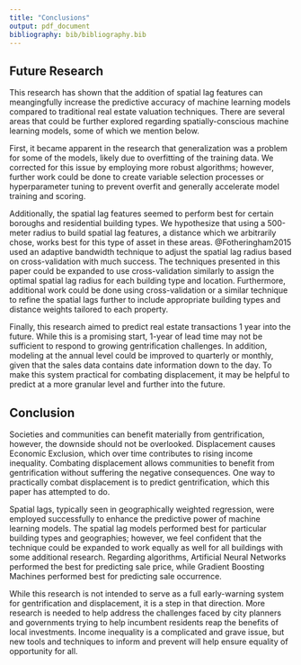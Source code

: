 ```yaml
---
title: "Conclusions"
output: pdf_document
bibliography: bib/bibliography.bib
---
```


## Future Research

This research has shown that the addition of spatial lag features can meangingfully increase the predictive accuracy of machine learning models compared to traditional real estate valuation techniques. There are several areas that could be further explored regarding spatially-conscious machine learning models, some of which we mention below. 

First, it became apparent in the research that generalization was a problem for some of the models, likely due to overfitting of the training data. We corrected for this issue by employing more robust algorithms; however, further work could be done to create variable selection processes or hyperparameter tuning to prevent overfit and generally accelerate model training and scoring. 

Additionally, the spatial lag features seemed to perform best for certain boroughs and residential building types. We hypothesize that using a 500-meter radius to build spatial lag features, a distance which we arbitrarily chose, works best for this type of asset in these areas. @Fotheringham2015 used an adaptive bandwidth technique to adjust the spatial lag radius based on cross-validation with much success. The techniques presented in this paper could be expanded to use cross-validation similarly to assign the optimal spatial lag radius for each building type and location. Furthermore, additional work could be done using cross-validation or a similar technique to refine the spatial lags further to include appropriate building types and distance weights tailored to each property. 

Finally, this research aimed to predict real estate transactions 1 year into the future. While this is a promising start, 1-year of lead time may not be sufficient to respond to growing gentrification challenges. In addition, modeling at the annual level could be improved to quarterly or monthly, given that the sales data contains date information down to the day. To make this system practical for combating displacement, it may be helpful to predict at a more granular level and further into the future. 

## Conclusion

Societies and communities can benefit materially from gentrification, however, the downside should not be overlooked. Displacement causes Economic Exclusion, which over time contributes to rising income inequality. Combating displacement allows communities to benefit from gentrification without suffering the negative consequences. One way to practically combat displacement is to predict gentrification, which this paper has attempted to do.  

Spatial lags, typically seen in geographically weighted regression, were employed successfully to enhance the predictive power of machine learning models. The spatial lag models performed best for particular building types and geographies; however, we feel confident that the technique could be expanded to work equally as well for all buildings with some additional research. Regarding algorithms, Artificial Neural Networks performed the best for predicting sale price, while Gradient Boosting Machines performed best for predicting sale occurrence.  

While this research is not intended to serve as a full early-warning system for gentrification and displacement, it is a step in that direction. More research is needed to help address the challenges faced by city planners and governments trying to help incumbent residents reap the benefits of local investments. Income inequality is a complicated and grave issue, but new tools and techniques to inform and prevent will help ensure equality of opportunity for all. 





